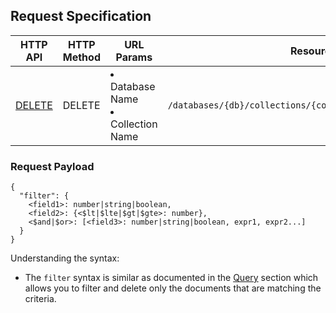 ## Request Specification

| HTTP API                                                                                           | HTTP Method | URL Params                                          | Resource                                                    |
| -------------------------------------------------------------------------------------------------- | ----------- | --------------------------------------------------- | ----------------------------------------------------------- |
| [DELETE](https://docs.tigrisdata.com/httpdocs/server/v1/api#tag/Documents/operation/Tigris_Delete) | DELETE      | <li> Database Name </li> <li> Collection Name </li> | `/databases/{db}/collections/{collection}/documents/delete` |

### Request Payload

```shell
{
  "filter": {
    <field1>: number|string|boolean,
    <field2>: {<$lt|$lte|$gt|$gte>: number},
    <$and|$or>: [<field3>: number|string|boolean, expr1, expr2...]
  }
}
```

Understanding the syntax:

- The `filter` syntax is similar as documented in the [Query](query#filter) section which allows you to filter and delete
  only the documents that are matching the criteria.
